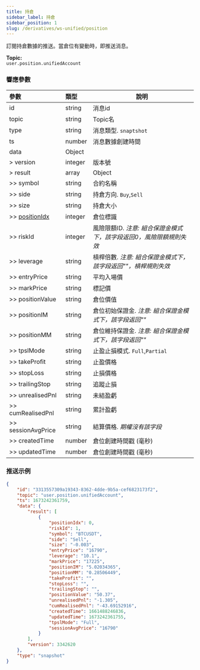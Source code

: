 ```yaml
---
title: 持倉
sidebar_label: 持倉
sidebar_position: 1
slug: /derivatives/ws-unified/position
---
```


訂閱持倉數據的推送。當倉位有變動時，即推送消息。

**Topic:**<br/>
`user.position.unifiedAccount`

### 響應參數
| 參數 | 類型 | 說明|
|:----- |:-----|----- |
|id |string |消息id|
|topic |string |Topic名 |
|type |string |消息類型. `snaptshot`|
|ts |number |消息數據創建時間 |
|data |Object | |
|> version |integer |版本號|
|> result |array |Object|
|>> symbol |string |合約名稱 |
|>> side |string |持倉方向. `Buy`,`Sell` |
|>> size |string |持倉大小 |
|>> [positionIdx](../enum#positionidx) |integer |倉位標識 |
|>> riskId |integer |風險限額ID. _注意: 組合保證金模式下，該字段返回0，風險限額規則失效_|
|>> leverage |string |槓桿倍數. _注意: 組合保證金模式下，該字段返回""，槓桿規則失效_|
|>> entryPrice |string |平均入場價 |
|>> markPrice |string |標記價 |
|>> positionValue |string |倉位價值 |
|>> positionIM |string |倉位初始保證金. _注意: 組合保證金模式下，該字段返回""_ |
|>> positionMM |string |倉位維持保證金. _注意: 組合保證金模式下，該字段返回""_ |
|>> tpslMode |string |止盈止損模式. `Full`,`Partial` |
|>> takeProfit |string |止盈價格 |
|>> stopLoss |string |止損價格 |
|>> trailingStop |string |追蹤止損 |
|>> unrealisedPnl |string |未結盈虧 |
|>> cumRealisedPnl |string |累計盈虧 |
|>> sessionAvgPrice |string |結算價格. _期權沒有該字段_ |
|>> createdTime |number |倉位創建時間戳 (毫秒) |
|>> updatedTime |number |倉位創建時間戳 (毫秒) |

### 推送示例

```json
{
    "id": "3313557309a19343-8362-4dde-9b5a-cef6823173f2",
    "topic": "user.position.unifiedAccount",
    "ts": 1673242361759,
    "data": {
        "result": [
            {
                "positionIdx": 0,
                "riskId": 1,
                "symbol": "BTCUSDT",
                "side": "Sell",
                "size": "-0.003",
                "entryPrice": "16790",
                "leverage": "10.1",
                "markPrice": "17225",
                "positionIM": "5.02034365",
                "positionMM": "0.28506449",
                "takeProfit": "",
                "stopLoss": "",
                "trailingStop": "",
                "positionValue": "50.37",
                "unrealisedPnl": "-1.305",
                "cumRealisedPnl": "-43.69152916",
                "createdTime": 1661488246836,
                "updatedTime": 1673242361755,
                "tpslMode": "Full",
                "sessionAvgPrice": "16790"
            }
        ],
        "version": 3342620
    },
    "type": "snapshot"
}
```

